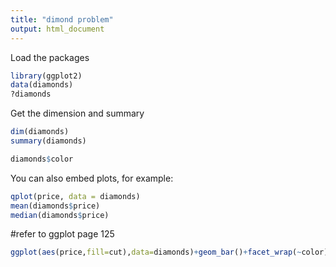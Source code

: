 ```yaml
---
title: "dimond problem"
output: html_document
---
```


Load the packages
```r
library(ggplot2)
data(diamonds)
?diamonds
```

Get the dimension and summary
```r
dim(diamonds)
summary(diamonds)
```

```r
diamonds$color

```
You can also embed plots, for example:

```r
qplot(price, data = diamonds)
mean(diamonds$price)
median(diamonds$price)
```

#refer to ggplot page 125
```r
ggplot(aes(price,fill=cut),data=diamonds)+geom_bar()+facet_wrap(~color)+scale_fill_brewer(type = 'qual')
```
